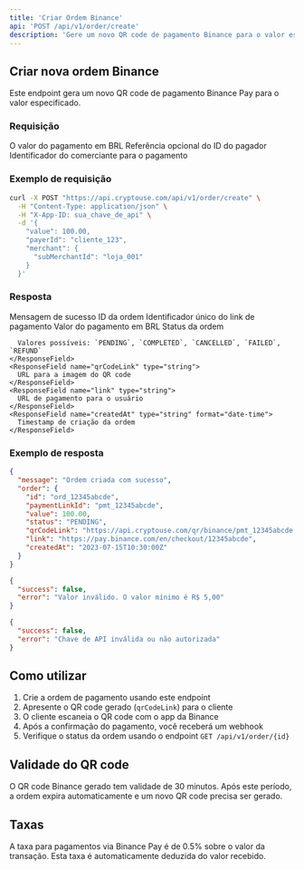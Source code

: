 ```yaml
---
title: 'Criar Ordem Binance'
api: 'POST /api/v1/order/create'
description: 'Gere um novo QR code de pagamento Binance para o valor especificado'
---
```


## Criar nova ordem Binance

Este endpoint gera um novo QR code de pagamento Binance Pay para o valor especificado.

### Requisição

<ParamField body="value" type="number" required>
  O valor do pagamento em BRL
</ParamField>

<ParamField body="payerId" type="string">
  Referência opcional do ID do pagador
</ParamField>

<ParamField body="merchant" type="object">
  <Expandable title="Propriedades">
    <ParamField name="subMerchantId" type="string">
      Identificador do comerciante para o pagamento
    </ParamField>
  </Expandable>
</ParamField>

### Exemplo de requisição

```bash
curl -X POST "https://api.cryptouse.com/api/v1/order/create" \
  -H "Content-Type: application/json" \
  -H "X-App-ID: sua_chave_de_api" \
  -d '{
    "value": 100.00,
    "payerId": "cliente_123",
    "merchant": {
      "subMerchantId": "loja_001"
    }
  }'
```

### Resposta

<ResponseField name="message" type="string">
  Mensagem de sucesso
</ResponseField>

<ResponseField name="order" type="object">
  <Expandable title="Propriedades">
    <ResponseField name="id" type="string">
      ID da ordem
    </ResponseField>
    <ResponseField name="paymentLinkId" type="string">
      Identificador único do link de pagamento
    </ResponseField>
    <ResponseField name="value" type="number">
      Valor do pagamento em BRL
    </ResponseField>
    <ResponseField name="status" type="string">
      Status da ordem
      
      Valores possíveis: `PENDING`, `COMPLETED`, `CANCELLED`, `FAILED`, `REFUND`
    </ResponseField>
    <ResponseField name="qrCodeLink" type="string">
      URL para a imagem do QR code
    </ResponseField>
    <ResponseField name="link" type="string">
      URL de pagamento para o usuário
    </ResponseField>
    <ResponseField name="createdAt" type="string" format="date-time">
      Timestamp de criação da ordem
    </ResponseField>
  </Expandable>
</ResponseField>

### Exemplo de resposta

<CodeGroup>

```json Sucesso (201)
{
  "message": "Ordem criada com sucesso",
  "order": {
    "id": "ord_12345abcde",
    "paymentLinkId": "pmt_12345abcde",
    "value": 100.00,
    "status": "PENDING",
    "qrCodeLink": "https://api.cryptouse.com/qr/binance/pmt_12345abcde.png",
    "link": "https://pay.binance.com/en/checkout/12345abcde",
    "createdAt": "2023-07-15T10:30:00Z"
  }
}
```

```json Requisição inválida (400)
{
  "success": false,
  "error": "Valor inválido. O valor mínimo é R$ 5,00"
}
```

```json Não autorizado (401)
{
  "success": false,
  "error": "Chave de API inválida ou não autorizada"
}
```

</CodeGroup>

## Como utilizar

1. Crie a ordem de pagamento usando este endpoint
2. Apresente o QR code gerado (`qrCodeLink`) para o cliente
3. O cliente escaneia o QR code com o app da Binance
4. Após a confirmação do pagamento, você receberá um webhook
5. Verifique o status da ordem usando o endpoint `GET /api/v1/order/{id}`

## Validade do QR code

O QR code Binance gerado tem validade de 30 minutos. Após este período, a ordem expira automaticamente e um novo QR code precisa ser gerado.

## Taxas

A taxa para pagamentos via Binance Pay é de 0.5% sobre o valor da transação. Esta taxa é automaticamente deduzida do valor recebido. 